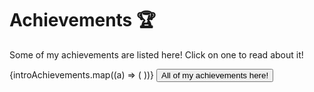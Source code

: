 
# Achievements 🏆

Some of my achievements are listed here! Click on one to read about
it!

<Flex wrap="wrap" mt={7} justifyContent="center" alignItems="center">
  {introAchievements.map((a) => (
    <Box m={3} key={a.name} flex={1}>
      <Achievement {...a} />
    </Box>
  ))}
  <Flex flexBasis="100%" justifyContent="center" mt={5}>
    <NextLink href="/achievements">
      <Button size="lg" variant="outline">
        All of my achievements here!
      </Button>
    </NextLink>
  </Flex>
</Flex>

